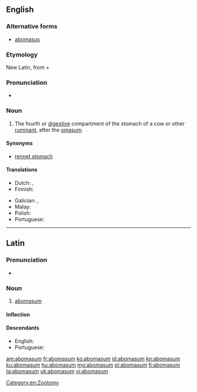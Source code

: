 ==English==

===Alternative forms===
* [[abomasus]]

===Etymology===
New Latin, from {{etyl|la|en}} {{term|ab||away from|lang=la}} + {{m|la|omāsum||tripe of a bullock}}

===Pronunciation===
* {{a|US}} {{IPA|/ˌæb.oʊˈmeɪ.səm/|lang=en}}

===Noun===
{{en-noun|abomasa}}

# {{context|anatomy|lang=en}} The fourth or [[digestive]] compartment of the stomach of a cow or other [[ruminant]], after the [[omasum]].

====Synonyms====
* [[rennet stomach]]

====Translations====
{{trans-top|fourth or digestive stomach of a ruminant}}
* Dutch: {{t|nl|leb|f}}, {{t+|nl|lebmaag|f}}
* Finnish: {{t|fi|juoksutusmaha}}
{{trans-mid}}
* Galician: {{t+|gl|abomaso|m}}, {{t|gl|calleira|f}}
* Malay: {{t|ms|abomasum}}
* Polish: {{t+|pl|trawieniec|m}}
* Portuguese: {{t+|pt|abomaso}}
{{trans-bottom}}

[[Category:en:Zootomy]]

----

==Latin==

===Pronunciation===
* {{la-pronunc|abomāsum}}

===Noun===
{{la-noun|abomāsum|abomasi|abomāsī|n|second}}

# [[#English|abomasum]]

====Inflection====
{{la-decl-2nd-N|abomās}}

====Descendants====
* English: {{l/en|abomasum}}
* Portuguese: {{l/pt|abomaso}}

[[am:abomasum]]
[[fr:abomasum]]
[[ko:abomasum]]
[[id:abomasum]]
[[kn:abomasum]]
[[ku:abomasum]]
[[hu:abomasum]]
[[mg:abomasum]]
[[pl:abomasum]]
[[fi:abomasum]]
[[ta:abomasum]]
[[uk:abomasum]]
[[vi:abomasum]]